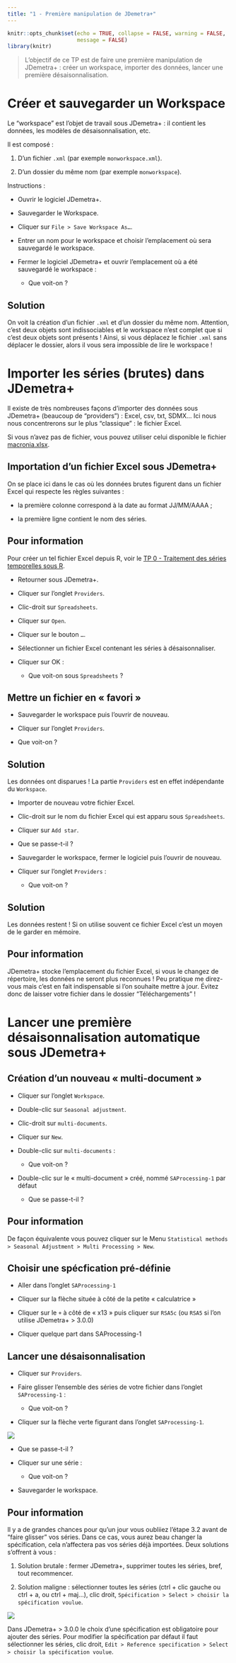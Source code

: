 ```yaml
---
title: "1 - Première manipulation de JDemetra+"
---
```


```r
knitr::opts_chunk$set(echo = TRUE, collapse = FALSE, warning = FALSE,
                      message = FALSE)
library(knitr)
```

> L'objectif de ce TP est de faire une première manipulation de JDemetra+ : créer un workspace, importer des données, lancer une première désaisonnalisation.

# Créer et sauvegarder un Workspace

Le "workspace" est l'objet de travail sous JDemetra+ : il contient les données, les modèles de désaisonnalisation, etc.

Il est composé :

1.  D'un fichier `.xml` (par exemple `monworkspace.xml`).

2.  D'un dossier du même nom (par exemple `monworkspace`).

Instructions :

-   Ouvrir le logiciel JDemetra+.

-   Sauvegarder le Workspace.

-   Cliquer sur `File > Save Workspace As…`.

-   Entrer un nom pour le workspace et choisir l'emplacement où sera sauvegardé le workspace.

-   Fermer le logiciel JDemetra+ et ouvrir l'emplacement où a été sauvegardé le workspace :

    -   Que voit-on ?
    
::: {.callout-tip collapse="true"}
## Solution
On voit la création d'un fichier `.xml` et d'un dossier du même nom.
Attention, c'est deux objets sont indissociables et le workspace n'est complet que si c'est deux objets sont présents ! 
Ainsi, si vous déplacez le fichier `.xml` sans déplacer le dossier, alors il vous sera impossible de lire le workspace !
:::

# Importer les séries (brutes) dans JDemetra+

Il existe de très nombreuses façons d'importer des données sous JDemetra+ (beaucoup de "providers") : Excel, csv, txt, SDMX... 
Ici nous nous concentrerons sur le plus "classique" : le fichier Excel.

Si vous n'avez pas de fichier, vous pouvez utiliser celui disponible le fichier [macronia.xlsx](/data/macronia.xlsx).

## Importation d'un fichier Excel sous JDemetra+

On se place ici dans le cas où les données brutes figurent dans un fichier Excel qui respecte les règles suivantes :

-   la première colonne correspond à la date au format JJ/MM/AAAA ;

-   la première ligne contient le nom des séries.

::: {.callout-warning}
## Pour information
Pour créer un tel fichier Excel depuis R, voir le [TP 0 - Traitement des séries temporelles sous R](R_0_Manipulation_series_temporelles.qmd).
:::

-   Retourner sous JDemetra+.

-   Cliquer sur l'onglet `Providers`.

-   Clic-droit sur `Spreadsheets`.

-   Cliquer sur `Open`.

-   Cliquer sur le bouton `…`.

-   Sélectionner un fichier Excel contenant les séries à désaisonnaliser.

-   Cliquer sur OK :

    -   Que voit-on sous `Spreadsheets` ?

## Mettre un fichier en « favori »

-   Sauvegarder le workspace puis l'ouvrir de nouveau.

-   Cliquer sur l'onglet `Providers`.

-   Que voit-on ?

::: {.callout-tip collapse="true"}
## Solution
Les données ont disparues !
La partie `Providers` est en effet indépendante du `Workspace`.
:::

-   Importer de nouveau votre fichier Excel.

-   Clic-droit sur le nom du fichier Excel qui est apparu sous `Spreadsheets`.

-   Cliquer sur `Add star`.

-   Que se passe-t-il ?

-   Sauvegarder le workspace, fermer le logiciel puis l'ouvrir de nouveau.

-   Cliquer sur l'onglet `Providers` :

    -   Que voit-on ?

::: {.callout-tip collapse="true"}
## Solution
Les données restent ! Si on utilise souvent ce fichier Excel c'est un moyen de le garder en mémoire.
:::

::: {.callout-warning}
## Pour information
JDemetra+ stocke l'emplacement du fichier Excel, si vous le changez de répertoire, les données ne seront plus reconnues ! Peu pratique me direz-vous mais c'est en fait indispensable si l'on souhaite mettre à jour. Évitez donc de laisser votre fichier dans le dossier "Téléchargements" !
:::

# Lancer une première désaisonnalisation automatique sous JDemetra+

## Création d'un nouveau « multi-document »

-   Cliquer sur l'onglet `Workspace`.

-   Double-clic sur `Seasonal adjustment`.

-   Clic-droit sur `multi-documents`.

-   Cliquer sur `New`.

-   Double-clic sur `multi-documents` :

    -   Que voit-on ?

-   Double-clic sur le « multi-document » créé, nommé `SAProcessing-1` par défaut

    -   Que se passe-t-il ?
    
::: {.callout-warning}
## Pour information
De façon équivalente vous pouvez cliquer sur le Menu `Statistical methods > Seasonal Adjustment > Multi Processing > New`.
:::

## Choisir une spécfication pré-définie

-   Aller dans l'onglet `SAProcessing-1`

-   Cliquer sur la flèche située à côté de la petite « calculatrice »

-   Cliquer sur le `+` à côté de « x13 » puis cliquer sur `RSA5c` (ou `RSA5` si l'on utilise JDemetra+ > 3.0.0)

-   Cliquer quelque part dans SAProcessing-1

## Lancer une désaisonnalisation

-   Cliquer sur `Providers`.

-   Faire glisser l'ensemble des séries de votre fichier dans l'onglet `SAProcessing-1` :

    -   Que voit-on ?

-   Cliquer sur la flèche verte figurant dans l'onglet `SAProcessing-1`.

![](img/tp1_jd_1.png)

-   Que se passe-t-il ?

-   Cliquer sur une série :

    -   Que voit-on ?

-   Sauvegarder le workspace.

::: {.callout-warning}
## Pour information
Il y a de grandes chances pour qu'un jour vous oubliiez l'étape 3.2 avant de "faire glisser" vos séries. 
Dans ce cas, vous aurez beau changer la spécification, cela n'affectera pas vos séries déjà importées. 
Deux solutions s'offrent à vous :

1. Solution brutale : fermer JDemetra+, supprimer toutes les séries, bref, tout recommencer.

2. Solution maligne : sélectionner toutes les séries (ctrl + clic gauche ou ctrl + a, ou ctrl + maj...), clic droit, `Spécification > Select > choisir la spécification voulue`.

![](img/tp1_jd_2.png)

Dans JDemetra+ > 3.0.0 le choix d'une spécification est obligatoire pour ajouter des séries.
Pour modifier la spécification par défaut il faut sélectionner les séries, clic droit, `Edit > Reference specification > Select > choisir la spécification voulue`.
:::
